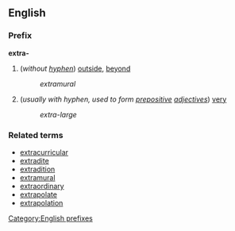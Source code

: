 ==English==
===Prefix===
'''extra-'''

#(''without [[hyphen]]'') [[outside]], [[beyond]]
#:''extramural''
#(''usually with hyphen, used to form [[prepositive]] [[adjective]]s'') [[very]]
#:''extra-large''

===Related terms===
*[[extracurricular]]
*[[extradite]]
*[[extradition]]
*[[extramural]]
*[[extraordinary]]
*[[extrapolate]]
*[[extrapolation]]

[[Category:English prefixes]]